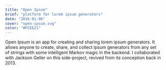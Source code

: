 ```yaml
---
title: "Open Ipsum"
brief: "platform for lorem ipsum generators"
date: "2016-01-06"
cover: "open-ipsum.svg"
color: "#FCEE21"
---
```


Open Ipsum is an app for creating and sharing lorem ipsum generators. It allows anyone to create, share, and collect ipsum generators from any set of strings with some intelligent Markov magic in the backend. I collaborated with Jackson Geller on this side-project, revived from its conception back in 2013.
